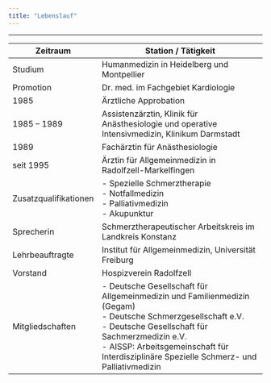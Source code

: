 ```yaml
---
title: "Lebenslauf"
---
```


------------------------------------------------------------------------


| Zeitraum                | Station / Tätigkeit                                                                 |
|--------------------------|-------------------------------------------------------------------------------------|
| Studium                 | Humanmedizin in Heidelberg und Montpellier                                          |
| Promotion               | Dr. med. im Fachgebiet Kardiologie                                                  |
| 1985                    | Ärztliche Approbation                                                               |
| 1985 – 1989             | Assistenzärztin, Klinik für Anästhesiologie und operative Intensivmedizin, Klinikum Darmstadt |
| 1989                    | Fachärztin für Anästhesiologie                                                       |
| seit 1995               | Ärztin für Allgemeinmedizin in Radolfzell-Markelfingen                              |
| Zusatzqualifikationen   | - Spezielle Schmerztherapie  <br> - Notfallmedizin <br>  - Palliativmedizin <br> - Akupunktur |
| Sprecherin              | Schmerztherapeutischer Arbeitskreis im Landkreis Konstanz                           |
| Lehrbeauftragte         | Institut für Allgemeinmedizin, Universität Freiburg                                 |
| Vorstand                | Hospizverein Radolfzell                                                             |
| Mitgliedschaften        | - Deutsche Gesellschaft für Allgemeinmedizin und Familienmedizin (Gegam)  <br>  - Deutsche Schmerzgesellschaft e.V.  <br> - Deutsche Gesellschaft für Sachmerzmedizin e.V.   <br> - AISSP: Arbeitsgemeinschaft für Interdisziplinäre Spezielle Schmerz- und Palliativmedizin |









